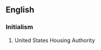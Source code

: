 ==English==

===Initialism===
{{rfc-header|Initialism}}
{{head|en|initialism}}

# {{lb|en|US}} United States Housing Authority